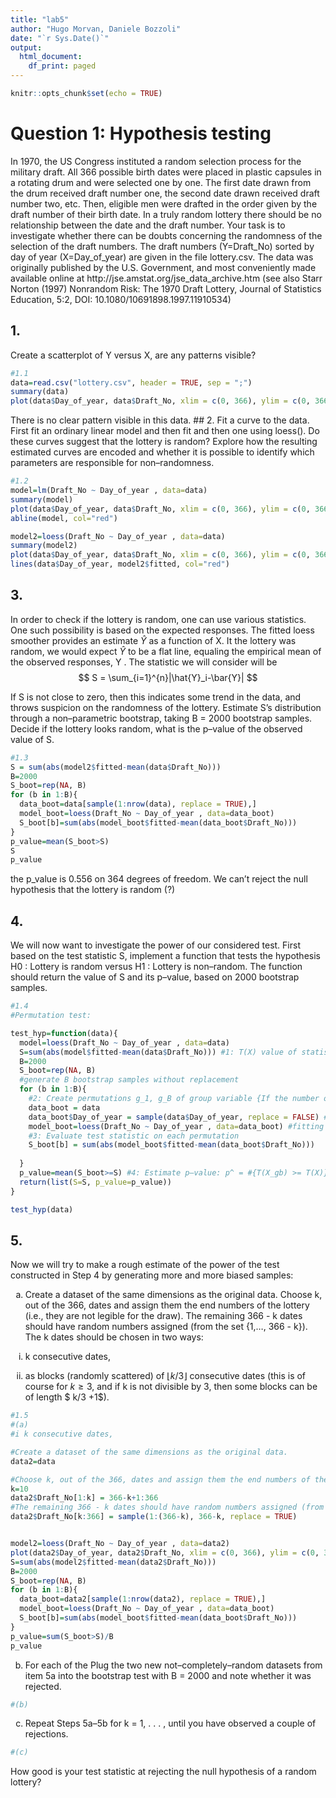 ```yaml
---
title: "lab5"
author: "Hugo Morvan, Daniele Bozzoli"
date: "`r Sys.Date()`"
output:
  html_document:
    df_print: paged
---
```


```r
knitr::opts_chunk$set(echo = TRUE)
```

# Question 1: Hypothesis testing

In 1970, the US Congress instituted a random selection process for the military draft. All 366 possible birth dates were placed in plastic capsules in a rotating drum and were selected one by one. The first date drawn from the drum received draft number one, the second date drawn received draft number two, etc. Then, eligible men were drafted in the order given by the draft number of their birth date. In a truly random lottery there should be no relationship between the date and the draft number. Your task is to investigate whether there can be doubts concerning the randomness of the selection of the draft numbers. The draft numbers (Y=Draft_No) sorted by day of year (X=Day_of_year) are given in the file lottery.csv. The data was originally published by the U.S. Government, and most conveniently made available online at http://jse.amstat.org/jse_data_archive.htm (see also Starr Norton (1997) Nonrandom Risk: The 1970 Draft Lottery, Journal of Statistics Education, 5:2, DOI: 10.1080/10691898.1997.11910534)

## 1. 
Create a scatterplot of Y versus X, are any patterns visible?
```r
#1.1
data=read.csv("lottery.csv", header = TRUE, sep = ";")
summary(data)
plot(data$Day_of_year, data$Draft_No, xlim = c(0, 366), ylim = c(0, 366), xlab = "Day of year", ylab = "Draft No")
```
There is no clear pattern visible in this data. 
## 2. 
Fit a curve to the data. First fit an ordinary linear model and then fit and then one using loess(). Do these curves suggest that the lottery is random? Explore how the resulting estimated curves are encoded and whether it is possible to identify which parameters are responsible for non–randomness.

```r
#1.2
model=lm(Draft_No ~ Day_of_year , data=data)
summary(model)
plot(data$Day_of_year, data$Draft_No, xlim = c(0, 366), ylim = c(0, 366), xlab = "Day of year", ylab = "Draft No")
abline(model, col="red")

model2=loess(Draft_No ~ Day_of_year , data=data)
summary(model2)
plot(data$Day_of_year, data$Draft_No, xlim = c(0, 366), ylim = c(0, 366), xlab = "Day of year", ylab = "Draft No")
lines(data$Day_of_year, model2$fitted, col="red")

```

## 3. 
In order to check if the lottery is random, one can use various statistics. One such possibility is based on the expected responses. The fitted loess smoother provides an estimate $\hat{Y}$ as a function of X. It the lottery was random, we would expect $\hat{Y}$ to be a flat line, equaling the empirical mean of the observed responses, Y . The statistic we will consider will be $$ S = \sum_{i=1}^{n}|\hat{Y}_i-\bar{Y}| $$

If S is not close to zero, then this indicates some trend in the data, and throws suspicion on the randomness of the lottery. Estimate S’s distribution through a non–parametric bootstrap, taking B = 2000 bootstrap samples. Decide if the lottery looks random, what is the p–value of the observed value of S.

```r
#1.3
S = sum(abs(model2$fitted-mean(data$Draft_No)))
B=2000
S_boot=rep(NA, B)
for (b in 1:B){
  data_boot=data[sample(1:nrow(data), replace = TRUE),]
  model_boot=loess(Draft_No ~ Day_of_year , data=data_boot)
  S_boot[b]=sum(abs(model_boot$fitted-mean(data_boot$Draft_No)))
}
p_value=mean(S_boot>S)
S
p_value
```
the p_value is 0.556 on 364 degrees of freedom. We can't reject the null hypothesis that the lottery is random (?) 

## 4. 
We will now want to investigate the power of our considered test. First based on the test statistic S, implement a function that tests the hypothesis H0 : Lottery is random versus H1 : Lottery is non–random.
The function should return the value of S and its p–value, based on 2000 bootstrap samples.

```r
#1.4
#Permutation test:

test_hyp=function(data){
  model=loess(Draft_No ~ Day_of_year , data=data)
  S=sum(abs(model$fitted-mean(data$Draft_No))) #1: T(X) value of statistic from observed data 
  B=2000
  S_boot=rep(NA, B)
  #generate B bootstrap samples without replacement
  for (b in 1:B){
    #2: Create permutations g_1, g_B of group variable {If the number of permutations is too large, sample B randomly without replacement. E.g. generate random permutations and keep only unique ones.}
    data_boot = data
    data_boot$Day_of_year = sample(data$Day_of_year, replace = FALSE) #without replacement
    model_boot=loess(Draft_No ~ Day_of_year , data=data_boot) #fitting the model
    #3: Evaluate test statistic on each permutation
    S_boot[b] = sum(abs(model_boot$fitted-mean(data_boot$Draft_No))) 
    
  }
  p_value=mean(S_boot>=S) #4: Estimate p–value: p^ = #{T(X_gb) >= T(X)}/B
  return(list(S=S, p_value=p_value))
}

test_hyp(data)
```


## 5. 
Now we will try to make a rough estimate of the power of the test constructed in Step 4 by generating more and more biased samples:

(a) 
Create a dataset of the same dimensions as the original data. Choose k, out of the 366, dates and assign them the end numbers of the lottery (i.e., they are not legible for the draw). The remaining 366 - k dates should have random numbers assigned (from the set {1,..., 366 - k}). The k dates should be chosen in two ways:

i. k consecutive dates,
  
ii. as blocks (randomly scattered) of $\lfloor k/3 \rfloor$  consecutive dates (this is of course for $k ≥ 3$, and if k is not divisible by 3, then some blocks can be of length $ \lfloor k/3 \rfloor +1$).

```r
#1.5
#(a)
#i k consecutive dates,

#Create a dataset of the same dimensions as the original data. 
data2=data

#Choose k, out of the 366, dates and assign them the end numbers of the lottery (i.e., they are not legible for the draw).
k=10
data2$Draft_No[1:k] = 366-k+1:366
#The remaining 366 - k dates should have random numbers assigned (from the set {1,..., 366 - k})
data2$Draft_No[k:366] = sample(1:(366-k), 366-k, replace = TRUE) 


model2=loess(Draft_No ~ Day_of_year , data=data2)
plot(data2$Day_of_year, data2$Draft_No, xlim = c(0, 366), ylim = c(0, 366), xlab = "Day of year", ylab = "Draft No")
S=sum(abs(model2$fitted-mean(data2$Draft_No)))
B=2000
S_boot=rep(NA, B)
for (b in 1:B){
  data_boot=data2[sample(1:nrow(data2), replace = TRUE),]
  model_boot=loess(Draft_No ~ Day_of_year , data=data_boot)
  S_boot[b]=sum(abs(model_boot$fitted-mean(data_boot$Draft_No)))
}
p_value=sum(S_boot>S)/B
p_value

```

(b) 
For each of the Plug the two new not–completely–random datasets from item 5a into the bootstrap test with B = 2000 and note whether it was rejected.

```r
#(b)


```

(c) 
Repeat Steps 5a–5b for k = 1, . . . , until you have observed a couple of rejections.

```r
#(c)

```
How good is your test statistic at rejecting the null hypothesis of a random lottery?